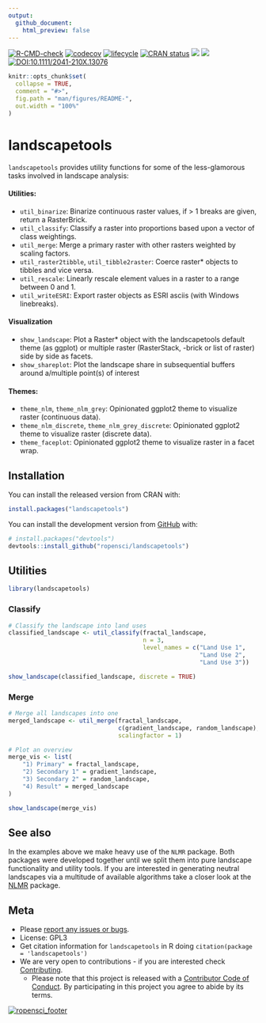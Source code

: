 ```yaml
---
output:
  github_document:
    html_preview: false
---
```

[![R-CMD-check](https://github.com/ropensci/landscapetools/workflows/R-CMD-check/badge.svg)](https://github.com/ropensci/landscapetools/actions)
  <!-- badges: end -->
[![codecov](https://codecov.io/gh/ropensci/landscapetools/branch/develop/graph/badge.svg)](https://codecov.io/gh/ropensci/landscapetools)
[![lifecycle](https://img.shields.io/badge/lifecycle-maturing-blue.svg)](https://www.tidyverse.org/lifecycle/#maturing)
[![CRAN status](https://www.r-pkg.org/badges/version/landscapetools)](https://cran.r-project.org/package=landscapetools)
[![](http://cranlogs.r-pkg.org/badges/grand-total/landscapetools)](http://cran.rstudio.com/web/packages/landscapetools/index.html)
[![](https://badges.ropensci.org/188_status.svg)](https://github.com/ropensci/onboarding/issues/188)
[![DOI:10.1111/2041-210X.13076](https://zenodo.org/badge/DOI/10.1111/2041-210X.13076.svg)](https://doi.org/10.1111/2041-210X.13076)

```r
knitr::opts_chunk$set(
  collapse = TRUE,
  comment = "#>",
  fig.path = "man/figures/README-",
  out.width = "100%"
)
```
# landscapetools

`landscapetools` provides utility functions for some of the less-glamorous tasks involved
in landscape analysis:

#### Utilities:

- `util_binarize`: Binarize continuous raster values, if > 1 breaks are given, return a RasterBrick.
- `util_classify`: Classify a raster into proportions based upon a vector of class weightings.
- `util_merge`: Merge a primary raster with other rasters weighted by scaling factors.
- `util_raster2tibble`, `util_tibble2raster`: Coerce raster* objects to tibbles and vice versa.
- `util_rescale`: Linearly rescale element values in a raster to a range between 0 and 1.
- `util_writeESRI`: Export raster objects as ESRI asciis (with Windows linebreaks).

#### Visualization

- `show_landscape`: Plot a Raster* object with the landscapetools default theme (as ggplot) or multiple raster (RasterStack, -brick or list of raster) side by side as facets.
- `show_shareplot`: Plot the landscape share in subsequential buffers around a/multiple point(s) of interest

#### Themes:

- `theme_nlm`, `theme_nlm_grey`: Opinionated ggplot2 theme to visualize raster (continuous data).
- `theme_nlm_discrete`, `theme_nlm_grey_discrete`: Opinionated ggplot2 theme to visualize raster (discrete data).
- `theme_faceplot`: Opinionated ggplot2 theme to visualize raster in a facet wrap.

## Installation

You can install the released version from CRAN with:

```r
install.packages("landscapetools")
```

You can install the development version from [GitHub](https://github.com/) with:

``` r
# install.packages("devtools")
devtools::install_github("ropensci/landscapetools")
```

## Utilities

```r
library(landscapetools)
```

### Classify

```r
# Classify the landscape into land uses
classified_landscape <- util_classify(fractal_landscape,
                                      n = 3,
                                      level_names = c("Land Use 1", 
                                                      "Land Use 2",
                                                      "Land Use 3"))

show_landscape(classified_landscape, discrete = TRUE)
```

### Merge

```r
# Merge all landscapes into one
merged_landscape <- util_merge(fractal_landscape,
                               c(gradient_landscape, random_landscape),
                               scalingfactor = 1)

# Plot an overview
merge_vis <- list(
    "1) Primary" = fractal_landscape,
    "2) Secondary 1" = gradient_landscape,
    "3) Secondary 2" = random_landscape,
    "4) Result" = merged_landscape
)

show_landscape(merge_vis)
```

## See also

In the examples above we make heavy use of the `NLMR` package.
Both packages were developed together until we split them into pure landscape functionality and utility tools.
If you are interested in generating neutral landscapes via a multitude of available algorithms take a closer look at the [NLMR](https://github.com/ropensci/NLMR/) package.

## Meta

* Please [report any issues or bugs](https://github.com/ropensci/landscapetools/issues/new/).
* License: GPL3
* Get citation information for `landscapetools` in R doing `citation(package = 'landscapetools')`
* We are very open to contributions - if you are interested check [Contributing](CONTRIBUTING.md).
    * Please note that this project is released with a [Contributor Code of Conduct](CODE_OF_CONDUCT.md). By participating in this project you agree to abide by its terms.

[![ropensci_footer](https://ropensci.org/public_images/github_footer.png)](http://ropensci.org)
